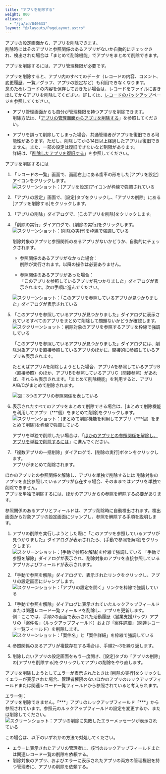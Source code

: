 ```yaml
---
title: "アプリを削除する"
weight: 800
aliases:
  - "/ja/id/040633"
layout: "@/layouts/PageLayout.astro"
---
```




アプリの設定画面から、アプリを削除できます。  
削除時にはそのアプリと参照関係のあるアプリがないか自動的にチェックされ、検出された場合は「まとめて削除機能」でアプリをまとめて削除できます。

アプリを削除するには、アプリ管理権限が必要です。

<Warning>

アプリを削除すると、アプリ内のすべてのデータ（レコードの内容、コメント、変更履歴、一覧／グラフ、アプリの設定など）も利用できなくなります。  
念のためレコードの内容を保存しておきたい場合は、レコードをファイルに書き出してからアプリを削除してください。詳しくは、[レコードのバックアップ](/k/ja/id/04030.html)ページを参照してください。


</Warning>

<Note>


* アプリ管理画面からも自分が管理権限を持つアプリを削除できます。  
  削除方法は、「[アプリの管理画面からアプリを削除する](/k/ja/id/04013.html)」を参照してください。


* アプリを誤って削除してしまった場合、<Slash />共通管理者がアプリを復旧できる可能性があります。ただし、削除してから14日以上経過したアプリは復旧できません。また、一部の設定は復旧できないなど制限があります。  
  詳細は、「[削除したアプリを復旧する](/k/ja/id/04016.html)」を参照してください。


</Note>

<Heading id="create_app_delete_app_10">アプリを削除するには</Heading>
1. 「レコードの一覧」画面で、画面右上にある歯車の形をした[アプリを設定]アイコンをクリックします。  
   <Img src="/k/kintone/img/settings_new_icon.png" alt="スクリーンショット：[アプリを設定]アイコンが枠線で強調されている" />

1. 「アプリの設定」画面で、[設定]タブをクリックし、「アプリの削除」にある[アプリを削除する]をクリックします。

1. 「アプリの削除」ダイアログで、[このアプリを削除]をクリックします。

1. 「削除の実行」ダイアログで、[削除の実行]をクリックします。  
   <Img src="/k/kintone/img-ja/delete_app_img3.png" alt="スクリーンショット：[削除の実行]を枠線で強調している" />

   削除対象のアプリと参照関係のあるアプリがないかどうか、自動的にチェックされます。

    * 参照関係のあるアプリがなかった場合：  
    削除が実行されます。以降の操作は必要ありません。

    * 参照関係のあるアプリがあった場合：  
    「このアプリを参照しているアプリが見つかりました」ダイアログが表示されます。次の手順に進んでください。  
    <Img src="/k/kintone/img-ja/delete_app_img4.png" alt="スクリーンショット：「このアプリを参照しているアプリが見つかりました」ダイアログが表示されている" />

1. 「このアプリを参照しているアプリが見つかりました」ダイアログに表示されているすべてのアプリをまとめて削除して問題ないかどうか確認します。  
   <Img src="/k/kintone/img-ja/delete_app_img5.png" alt="スククリーンショット：削除対象のアプリを参照するアプリを枠線で強調している" />

   <Note>


   「このアプリを参照しているアプリが見つかりました」ダイアログには、削除対象アプリを直接参照しているアプリのほかに、間接的に参照しているアプリも表示されます。  

   たとえばアプリAを削除しようとした場合、アプリAを参照しているアプリB（直接参照）のほか、アプリBを参照しているアプリC（間接参照）があれば、それらも表示されます。「まとめて削除機能」を利用すると、アプリA/B/Cがまとめて削除されます。

   <Img src="/k/kintone/img-ja/delete_app_img10.png" alt="図：3つのアプリの参照関係を表している" />

   
   </Note>

1. 表示されたすべてのアプリをまとめて削除できる場合は、[まとめて削除機能を利用してアプリ（\*\*\*個）をまとめて削除]をクリックします。  
   <Img src="/k/kintone/img-ja/delete_app_img6.png" alt="スクリーンショット：[まとめて削除機能を利用してアプリ（***個）をまとめて削除]を枠線で強調している" />

   <Hint>

   アプリを単独で削除したい場合は、「[ほかのアプリとの参照関係を解除し、アプリを単独で削除するには](#create_app_delete_app_1020)」に進んでください。

   
   </Hint>

1. 「複数アプリの一括削除」ダイアログで、[削除の実行]ボタンをクリックします。  
  アプリがまとめて削除されます。

<Heading level={3} id="create_app_delete_app_1020">ほかのアプリとの参照関係を解除し、アプリを単独で削除するには</Heading>
削除対象のアプリを直接参照しているアプリが存在する場合、そのままではアプリを単独で削除できません。  
アプリを単独で削除するには、ほかのアプリからの参照を解除する必要があります。

参照関係のあるアプリとフィールドは、アプリ削除時に自動検出されます。検出画面から対象アプリの設定画面にジャンプし、参照を解除する手順を説明します。

1. アプリの削除を実行しようとした際に「このアプリを参照しているアプリが見つかりました」ダイアログが表示されたら、[手動で参照を解除]をクリックします。  
   <Img src="/k/kintone/img-ja/delete_app_img7.png" alt="スクリーンショット：[手動で参照を解除]を枠線で強調している" />
  「手動で参照を解除」ダイアログが表示され、削除対象のアプリを直接参照しているアプリおよびフィールドが表示されます。

1. 「手動で参照を解除」ダイアログで、表示されたリンクをクリックし、アプリの設定画面にジャンプします。  
   <Img src="/k/kintone/img-ja/delete_app_img8.png" alt="スクリーンショット：「アプリの設定を開く」リンクを枠線で強調している" />

1. 「手動で参照を解除」ダイアログに表示されていたルックアップフィールドまたは関連レコード一覧フィールドを削除し、アプリを更新します。  
  例：ここでは、手順2の画面で表示された活動履歴（営業支援パック）アプリの「案件名」（ルックアップフィールド）および「案件詳細」（関連レコード一覧フィールド）を削除します。  
   <Img src="/k/kintone/img-ja/delete_app_img9.png" alt="スクリーンショット：「案件名」と「案件詳細」を枠線で強調している" />

1. 参照関係のあるアプリが複数存在する場合は、手順2～3を繰り返します。

1. 削除したいアプリの設定画面をもう一度開き、[設定]タブの「アプリの削除」の[アプリを削除する]をクリックしてアプリの削除をやり直します。

<Heading id="create_app_delete_app_20">アプリを削除しようとしてエラーが表示されたときは</Heading>
[削除の実行]をクリックしてエラーが表示された場合、管理者権限のないほかのアプリのルックアップフィールドまたは関連レコード一覧フィールドから参照されていると考えられます。

エラー例：  
アプリを削除できません。「\*\*\*」アプリのルックアップフィールド「\*\*\*」から参照されています。参照元のルックアップフィールドの設定を変更するか、または削除してください。
<Img src="/k/kintone/img-ja/delete_appback_15_1.jpg" alt="スクリーンショット：アプリの削除に失敗したエラーメッセージが表示されている" />

この場合は、以下のいずれかの方法で対処してください。

* エラーに表示されたアプリの管理者に、該当のルックアップフィールドまたは関連レコード一覧の削除を依頼する。
* 削除対象のアプリ、およびエラーに表示されたアプリの両方の管理権限を持つ管理者に、アプリの削除を依頼する。
